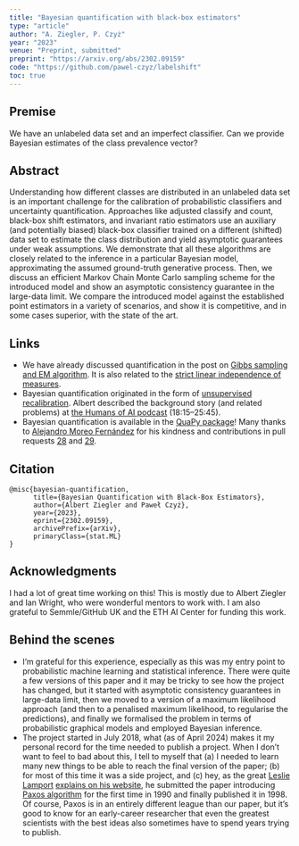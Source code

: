 ```yaml
---
title: "Bayesian quantification with black-box estimators"
type: "article"
author: "A. Ziegler, P. Czyż"
year: "2023"
venue: "Preprint, submitted"
preprint: "https://arxiv.org/abs/2302.09159"
code: "https://github.com/pawel-czyz/labelshift"
toc: true
---
```


## Premise

We have an unlabeled data set and an imperfect classifier. Can we provide Bayesian estimates of the class prevalence vector?

## Abstract

Understanding how different classes are distributed in an unlabeled data set is an important challenge for the calibration of probabilistic classifiers and uncertainty quantification. Approaches like adjusted classify and count, black-box shift estimators, and invariant ratio estimators use an auxiliary (and potentially biased) black-box classifier trained on a different (shifted) data set to estimate the class distribution and yield asymptotic guarantees under weak assumptions. We demonstrate that all these algorithms are closely related to the inference in a particular Bayesian model, approximating the assumed ground-truth generative process. Then, we discuss an efficient Markov Chain Monte Carlo sampling scheme for the introduced model and show an asymptotic consistency guarantee in the large-data limit. We compare the introduced model against the established point estimators in a variety of scenarios, and show it is competitive, and in some cases superior, with the state of the art.


## Links

- We have already discussed quantification in the post on [Gibbs sampling and EM algorithm](../posts/em-gibbs-quantification.qmd). It is also related to the [strict linear independence of measures](../posts/strict-linear-independence-measures.qmd).
- Bayesian quantification originated in the form of [unsupervised recalibration](https://arxiv.org/abs/1908.09157). Albert described the background story (and related problems) at [the Humans of AI podcast](https://humansofai.transistor.fm/episodes/19-the-evolution-of-ai-in-software-development-with-albert-ziegler) (18:15–25:45).
- Bayesian quantification is available in the [QuaPy package](https://github.com/HLT-ISTI/QuaPy)! Many thanks to [Alejandro Moreo Fernández](https://scholar.google.es/citations?user=4RIy5E4AAAAJ) for his kindness and contributions in pull requests [28](https://github.com/HLT-ISTI/QuaPy/pull/28) and [29](https://github.com/HLT-ISTI/QuaPy/pull/29).


## Citation

```
@misc{bayesian-quantification,
      title={Bayesian Quantification with Black-Box Estimators}, 
      author={Albert Ziegler and Paweł Czyż},
      year={2023},
      eprint={2302.09159},
      archivePrefix={arXiv},
      primaryClass={stat.ML}
}
```

## Acknowledgments

I had a lot of great time working on this! This is mostly due to Albert Ziegler and Ian Wright, who were wonderful mentors to work with. I am also grateful to Semmle/GitHub UK and the ETH AI Center for funding this work.


## Behind the scenes

- I'm grateful for this experience, especially as this was my entry point to probabilistic machine learning and statistical inference. There were quite a few versions of this paper and it may be tricky to see how the project has changed, but it started with asymptotic consistency guarantees in large-data limit, then we moved to a version of a maximum likelihood approach (and then to a penalised maximum likelihood, to regularise the predictions), and finally we formalised the problem in terms of probabilistic graphical models and employed Bayesian inference.
- The project started in July 2018, what (as of April 2024) makes it my personal record for the time needed to publish a project. When I don't want to feel to bad about this, I tell to myself that (a) I needed to learn many new things to be able to reach the final version of the paper; (b) for most of this time it was a side project, and (c) hey, as the great [Leslie Lamport](https://en.wikipedia.org/wiki/Leslie_Lamport) [explains on his website](https://lamport.azurewebsites.net/pubs/pubs.html#lamport-paxos), he submitted the paper introducing [Paxos algorithm](https://en.wikipedia.org/wiki/Paxos_(computer_science)) for the first time in 1990 and finally published it in 1998. Of course, Paxos is in an entirely different league than our paper, but it's good to know for an early-career researcher that even the greatest scientists with the best ideas also sometimes have to spend years trying to publish.  

